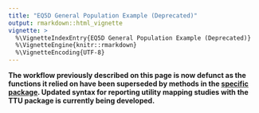 ```yaml
---
title: "EQ5D General Population Example (Deprecated)"
output: rmarkdown::html_vignette
vignette: >
  %\VignetteIndexEntry{EQ5D General Population Example (Deprecated)}
  %\VignetteEngine{knitr::rmarkdown}
  %\VignetteEncoding{UTF-8}
---
```


\blandscape
<!---BLOCK_LANDSCAPE_START--->
**The workflow previously described on this page is now defunct as the functions it relied on have been superseded by methods in the [specific package](https://ready4-dev.github.io/specific). Updated syntax for reporting utility mapping studies with the TTU package is currently being developed.**
